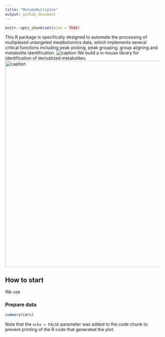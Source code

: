 ```yaml
---
title: "MetaboMultiplex"
output: github_document
---
```


```r
knitr::opts_chunk$set(echo = TRUE)
```

This R package is specifically designed to automate the processing of multiplexed untargeted meatbolomics data, which implements several critical functions including peak picking, peak grouping, group aligning and metabolite identification. ![caption](./assets/Figure1.png) We build a in-house library for identification of derivatized metabolites. ![caption](./assets/Figure2.png){width="669"}

## How to start

We use

### Prepare data

```r
summary(cars)
```

Note that the `echo = FALSE` parameter was added to the code chunk to prevent printing of the R code that generated the plot.
